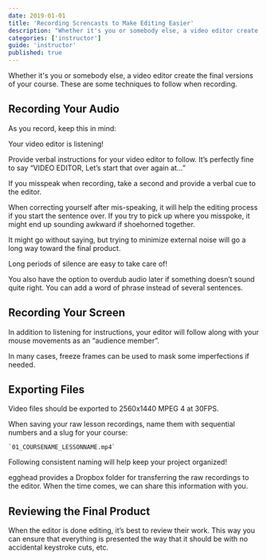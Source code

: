 ```yaml
---
date: 2019-01-01
title: 'Recording Screncasts to Make Editing Easier'
description: "Whether it's you or somebody else, a video editor create the final versions of your course. These are some techniques to follow when recording."
categories: ['instructor']
guide: 'instructor'
published: true
---
```


Whether it's you or somebody else, a video editor create the final versions of your course. These are some techniques to follow when recording.

## Recording Your Audio

As you record, keep this in mind:

Your video editor is listening!

Provide verbal instructions for your video editor to follow. It’s perfectly fine to say “VIDEO EDITOR, Let’s start that over again at…”

If you misspeak when recording, take a second and provide a verbal cue to the editor. 

When correcting yourself after mis-speaking, it will help the editing process if you start the sentence over. If you try to pick up where you misspoke, it might end up sounding awkward if shoehorned together.

It might go without saying, but trying to minimize external noise will go a long way toward the final product.

Long periods of silence are easy to take care of!

You also have the option to overdub audio later if something doesn’t sound quite right. You can add a word of phrase instead of several sentences.


## Recording Your Screen

In addition to listening for instructions, your editor will follow along with your mouse movements as an “audience member”. 

In many cases, freeze frames can be used to mask some imperfections if needed. 


## Exporting Files

Video files should be exported to 2560x1440 MPEG 4 at 30FPS.

When saving your raw lesson recordings, name them with sequential numbers and a slug for your course:

    `01_COURSENAME_LESSONNAME.mp4`

Following consistent naming will help keep your project organized!

egghead provides a Dropbox folder for transferring the raw recordings to the editor. When the time comes, we can share this information with you.


## Reviewing the Final Product

When the editor is done editing, it’s best to review their work. This way you can ensure that everything is presented the way that it should be with no accidental keystroke cuts, etc.

